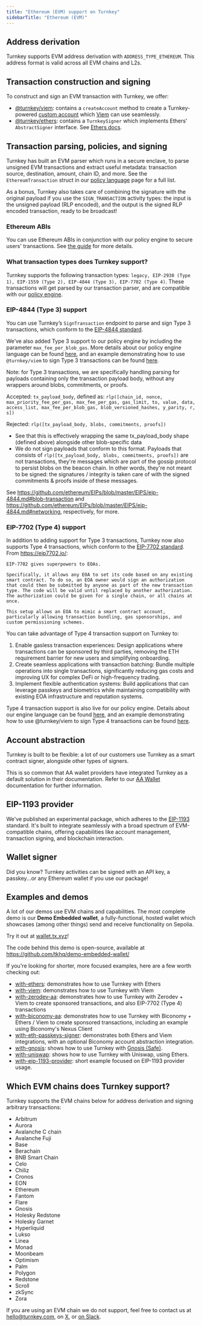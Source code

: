 ```yaml
---
title: "Ethereum (EVM) support on Turnkey"
sidebarTitle: "Ethereum (EVM)"
---
```


## Address derivation

Turnkey supports EVM address derivation with `ADDRESS_TYPE_ETHEREUM`. This address format is valid across all EVM chains and L2s.

## Transaction construction and signing

To construct and sign an EVM transaction with Turnkey, we offer:

- [@turnkey/viem](https://github.com/tkhq/sdk/tree/main/packages/viem): contains a `createAccount` method to create a Turnkey-powered [custom account](https://viem.sh/docs/accounts/local) which [Viem](https://viem.sh/) can use seamlessly.
- [@turnkey/ethers](https://github.com/tkhq/sdk/tree/main/packages/ethers): contains a `TurnkeySigner` which implements Ethers' `AbstractSigner` interface. See [Ethers docs](https://docs.ethers.org/v6/api/providers/abstract-signer/#AbstractSigner).

## Transaction parsing, policies, and signing

Turnkey has built an EVM parser which runs in a secure enclave, to parse unsigned EVM transactions and extract useful metadata: transaction source, destination, amount, chain ID, and more. See the `EthereumTransaction` struct in our [policy language](/concepts/policies/language) page for a full list.

As a bonus, Turnkey also takes care of combining the signature with the original payload if you use the `SIGN_TRANSACTION` activity types: the input is the unsigned payload (RLP encoded), and the output is the signed RLP encoded transaction, ready to be broadcast\!

### Ethereum ABIs

You can use Ethereum ABIs in conjunction with our policy engine to secure users' transactions. See [the guide](/concepts/policies/smart-contract-interfaces) for more details.

### What transaction types does Turnkey support?

Turnkey supports the following transaction types: `legacy, EIP-2930 (Type 1), EIP-1559 (Type 2), EIP-4844 (Type 3), EIP-7702 (Type 4)`. These transactions will get parsed by our transaction parser, and are compatible with our [policy engine](https://docs.turnkey.com/concepts/policies/overview).

### EIP-4844 (Type 3) support

You can use Turnkey’s `SignTransaction` endpoint to parse and sign Type 3 transactions, which conform to the [EIP-4844 standard](https://github.com/ethereum/EIPs/blob/master/EIPS/eip-4844.md).

We’ve also added Type 3 support to our policy engine by including the parameter `max_fee_per_blob_gas`. More details about our policy engine language can be found [here](https://docs.turnkey.com/concepts/policies/language#struct), and an example demonstrating how to use `@turnkey/viem` to sign Type 3 transactions can be found [here](https://github.com/tkhq/sdk/blob/main/examples/with-viem/src/eip4844/signTransaction.ts).

Note: for Type 3 transactions, we are specifically handling parsing for payloads containing only the transaction payload body, without any wrappers around blobs, commitments, or proofs.

Accepted: `tx_payload_body`, defined as: `rlp([chain_id, nonce, max_priority_fee_per_gas, max_fee_per_gas, gas_limit, to, value, data, access_list, max_fee_per_blob_gas, blob_versioned_hashes, y_parity, r, s])`

Rejected: `rlp([tx_payload_body, blobs, commitments, proofs])`

- See that this is effectively wrapping the same tx_payload_body shape (defined above) alongside other blob-specific data
- We do not sign payloads that conform to this format. Payloads that consists of `rlp([tx_payload_body, blobs, commitments, proofs])` are not transactions, they're messages which are part of the gossip protocol to persist blobs on the beacon chain. In other words, they're not meant to be signed: the signatures / integrity is taken care of with the signed commitments & proofs inside of these messages.

See https://github.com/ethereum/EIPs/blob/master/EIPS/eip-4844.md#blob-transaction and https://github.com/ethereum/EIPs/blob/master/EIPS/eip-4844.md#networking, respectively, for more.

### EIP-7702 (Type 4) support

In addition to adding support for Type 3 transactions, Turnkey now also supports Type 4 transactions, which conform to the [EIP-7702 standard](https://github.com/ethereum/EIPs/blob/master/EIPS/eip-7702.md). From https://eip7702.io/:

```
EIP-7702 gives superpowers to EOAs.

Specifically, it allows any EOA to set its code based on any existing smart contract. To do so, an EOA owner would sign an authorization that could then be submitted by anyone as part of the new transaction type. The code will be valid until replaced by another authorization. The authorization could be given for a single chain, or all chains at once.

This setup allows an EOA to mimic a smart contract account, particularly allowing transaction bundling, gas sponsorships, and custom permissioning schemes.
```

You can take advantage of Type 4 transaction support on Turnkey to:

1. Enable gasless transaction experiences: Design applications where transactions can be sponsored by third parties, removing the ETH requirement barrier for new users and simplifying onboarding.
2. Create seamless applications with transaction batching: Bundle multiple operations into single transactions, significantly reducing gas costs and improving UX for complex DeFi or high-frequency trading.
3. Implement flexible authentication systems: Build applications that can leverage passkeys and biometrics while maintaining compatibility with existing EOA infrastructure and reputation systems.

Type 4 transaction support is also live for our policy engine. Details about our engine language can be found [here](https://docs.turnkey.com/concepts/policies/language#struct), and an example demonstrating how to use @turnkey/viem to sign Type 4 transactions can be found [here](https://github.com/tkhq/sdk/blob/main/examples/with-viem/src/eip7702/signTransaction.ts).

## Account abstraction

Turnkey is built to be flexible: a lot of our customers use Turnkey as a smart contract signer, alongside other types of signers.

This is so common that AA wallet providers have integrated Turnkey as a default solution in their documentation. Refer to our [AA Wallet](/reference/aa-wallets) documentation for further information.

## EIP-1193 provider

We've published an experimental package, which adheres to the [EIP-1193](https://eips.ethereum.org/EIPS/eip-1193) standard. It's built to integrate seamlessly with a broad spectrum of EVM-compatible chains, offering capabilities like account management, transaction signing, and blockchain interaction.

## Wallet signer

Did you know? Turnkey activities can be signed with an API key, a passkey...or any Ethereum wallet if you use our package\!

## Examples and demos

A lot of our demos use EVM chains and capabilities. The most complete demo is our **Demo Embedded wallet**, a fully-functional, hosted wallet which showcases (among other things) send and receive functionality on Sepolia.

Try it out at [wallet.tx.xyz](https://wallet.tx.xyz)\!

The code behind this demo is open-source, available at https://github.com/tkhq/demo-embedded-wallet/

If you're looking for shorter, more focused examples, here are a few worth checking out:

- [with-ethers](https://github.com/tkhq/sdk/tree/main/examples/with-ethers): demonstrates how to use Turnkey with Ethers
- [with-viem](https://github.com/tkhq/sdk/tree/main/examples/with-viem): demonstrates how to use Turnkey with Viem
- [with-zerodev-aa](https://github.com/tkhq/sdk/tree/main/examples/with-zerodev-aa): demonstrates how to use Turnkey with Zerodev \+ Viem to create sponsored transactions, and also EIP-7702 (Type 4) transactions
- [with-biconomy-aa](https://github.com/tkhq/sdk/tree/main/examples/with-biconomy-aa): demonstrates how to use Turnkey with Biconomy \+ Ethers / Viem to create sponsored transactions, including an example using Biconomy's Nexus Client
- [with-eth-passkeys-signer](https://github.com/tkhq/sdk/tree/main/examples/with-eth-passkeys-galore): demonstrates both Ethers and Viem integrations, with an optional Biconomy account abstraction integration.
- [with-gnosis](https://github.com/tkhq/sdk/tree/main/examples/with-gnosis): shows how to use Turnkey with [Gnosis (Safe)](https://safe.global/).
- [with-uniswap](https://github.com/tkhq/sdk/tree/main/examples/with-uniswap): shows how to use Turnkey with Uniswap, using Ethers.
- [with-eip-1193-provider](https://github.com/tkhq/sdk/tree/main/examples/with-eip-1193-provider): short example focused on EIP-1193 provider usage.

## Which EVM chains does Turnkey support?

Turnkey supports the EVM chains below for address derivation and signing arbitrary transactions:

- Arbitrum
- Aurora
- Avalanche C chain
- Avalanche Fuji
- Base
- Berachain
- BNB Smart Chain
- Celo
- Chiliz
- Cronos
- EON
- Ethereum
- Fantom
- Flare
- Gnosis
- Holesky Redstone
- Holesky Garnet
- Hyperliquid
- Lukso
- Linea
- Monad
- Moonbeam
- Optimism
- Palm
- Polygon
- Redstone
- Scroll
- zkSync
- Zora

If you are using an EVM chain we do not support, feel free to contact us at [hello@turnkey.com](mailto:hello@turnkey.com), on [X](https://x.com/turnkeyhq/), or [on Slack](https://join.slack.com/t/clubturnkey/shared_invite/zt-31v4yhgw6-PwBzyNsWCCBTk2xft3EoHQ).